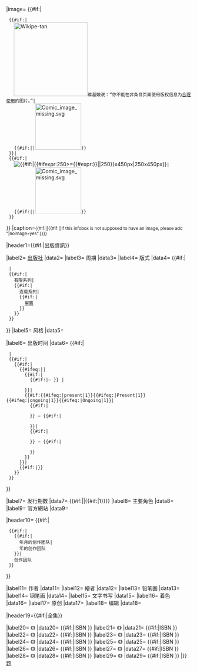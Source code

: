 {{Infobox
|bodystyle   = {{Comics infobox sec|1}}
|abovestyle  = {{Comics infobox sec|2}}
|titlestyle  = {{Comics infobox sec|2}}
|headerstyle = {{Comics infobox sec|2}}
|labelstyle  = {{Comics infobox sec|3}}
|belowstyle  = {{Comics infobox sec|4}}

|above={{{title|{{PAGENAME}}}}}
|image= {{#if:{{NAMESPACE}}|
  {{#if:{{{image|}}}|
    [[File:Wikipe-tan_head.png|center|200px|Wikipe-tan]]维基娘说：“你不能在非条目页面使用版权信息为[[维基百科:合理使用|合理使用]]的图片。”|
    {{#if:{{{noimage|}}}||[[File:Comic image missing.svg|125px]]}}
  }}|
  {{#if:{{{image|}}}|
    [[File:{{{image}}}|{{#if:{{{imagesize|}}}|{{#ifexpr:250>={{#expr:{{{imagesize|}}}}}|{{{imagesize|}}}|250}}x450px|250x450px}}]]|
    {{#if:{{{noimage|}}}||[[File:Comic image missing.svg|125px]]}}
  }}
}}
|caption=<small>{{#if:{{{caption|}}}|{{{caption|}}}|{{#if:{{{image|}}}{{{noimage|}}}||If this infobox is not supposed to have an image, please add "<nowiki>|</nowiki>noimage=yes".}}}}</small>

|header1={{#if:{{{publisher|}}}{{{schedule|}}}{{{format|}}}{{{date|}}}{{{issues|}}}{{{main_char_team|}}}|出版資訊}}

|label2= [[:Category:漫画出版社|出版社]]
|data2= {{{publisher|}}}
|label3= 周期
|data3= {{{schedule|}}}
|label4= 版式
|data4= {{#if:{{{format|}}}|
  {{{format|}}}|
  {{#if:{{{limited|}}}|
    有限系列|
    {{#if:{{{ongoing|}}}|
      连载系列|
      {{#if:{{{1shot|}}}|
        [[單篇]]
      }}
    }}
  }}
}}
|label5= 风格
|data5= {{Comics infobox sec/genre
|genre       = {{{genre|}}}
|multigenre  = {{{multigenre|}}}
|Adventure   = {{{Adventure|}}}
|AltHistory  = {{{AltHistory|}}}
|Anarch      = {{{Anarch|}}}
|Anthro      = {{{Furry|}}}{{{Anthro|}}}
|Autobio     = {{{Autobio|}}}
|Biopunk     = {{{Biopunk|}}}
|Bond        = {{{Bond|}}}
|Christian   = {{{Christian|}}}
|Chthulu     = {{{Chthulu|}}}
|Crime       = {{{Crime|}}}
|Crossover   = {{{Crossover|}}}
|Cyberpunk   = {{{Cyberpunk|}}}
|Detective   = {{{Detective|}}}
|Erotic      = {{{Erotic|}}}
|Fantasy     = {{{Fantasy|}}}
|Historical  = {{{Historical|}}}
|Horror      = {{{Horror|}}}
|Humor       = {{{Humor|}}}
|LoEG        = {{{LoEG|}}}
|Magic       = {{{Magic|}}}
|MArts       = {{{MArts|}}}
|Mystery     = {{{Mystery|}}}
|Myth        = {{{Myth|}}}
|Office      = {{{Office|}}}
|Philosophy  = {{{Philosophy|}}}
|Politico    = {{{Politico|}}}
|PostApoc    = {{{PostApoc|}}}
|Psych       = {{{Psych|}}}
|Romance     = {{{Romance|}}}
|School      = {{{School|}}}
|SciFi       = {{{SciFi|}}}
|Sport       = {{{Sport|}}}
|Spy         = {{{Spy|}}}
|Steampunk   = {{{Steampunk|}}}
|Superhero   = {{{Superhero|}}}
|Swash       = {{{Swash|}}}
|TechnoThril = {{{TechnoThril|}}}
|Thrill      = {{{Thrill|}}}
|Vampire     = {{{Vampire|}}}
|War         = {{{War|}}}
|Werewolf    = {{{Werewolf|}}}
|Western     = {{{Western|}}}
|WotW        = {{{WotW|}}}
|zh          = {{{zh|}}}
|Zombie      = {{{Zombie|}}}
}}

|label6= 出版时间
|data6= {{#if:{{{date|}}}|
  {{{date|}}}|
  {{#if:{{{startyr|}}}|
    {{#if:{{{endyr|}}}|
      {{#ifeq:{{{startyr|none}}}|{{{endyr|none}}}|
        {{#if:{{{startmo|}}}|
          {{{startmo|}}}{{#if:{{{endmo|}}}|{{space|1}}– {{{endmo|}}}}} {{{startyr|}}}|
          {{{startyr|}}}
        }}|
        {{#if:{{#ifeq:{{{endyr|none}}}|present|1}}{{#ifeq:{{{endyr|none}}}|Present|1}}{{#ifeq:{{{endyr|none}}}|ongoing|1}}{{#ifeq:{{{endyr|none}}}|Ongoing|1}}|
          {{#if:{{{startmo|}}}|
            {{{startmo|}}}{{space|1}}
          }}{{{startyr|}}}&nbsp;– {{#if:{{{endmo|}}}|
            {{{endmo|}}}{{space|1}}
          }}{{{endyr|}}}|
          {{#if:{{{startmo|}}}|
            {{{startyr|}}}{{space|1}}
          }}{{{startmo|}}}&nbsp;– {{#if:{{{endmo|}}}|
            {{{endyr|}}}{{space|1}}
          }}{{{endmo|}}}
        }}
      }}|
      {{#if:{{{startmo|}}}|{{{startmo|}}}{{space|1}}}}{{{startyr|}}}
    }}
  }}
}}

|label7= 发行期数
|data7= {{#if:{{{issues|}}}|{{{issues|}}}|{{#if:{{{1shot|}}}|1}}}}
|label8= 主要角色
|data8= {{{main_char_team|}}}
|label9= 官方網站
|data9= {{{website|}}}

|header10=
{{#if:{{{writers|}}}{{{artists|}}}{{{pencillers|}}}{{{inkers|}}}{{{letterers|}}}{{{colorists|}}}{{{creators|}}}|
  {{#if:{{{creative_team_year|}}}|
    {{#if:{{{creative_team_month|}}}|
      {{{creative_team_year}}}年{{{creative_team_month}}}月的创作团队|
      {{{creative_team_year}}}年的创作团队
    }}|
    创作团队
  }}
}}

|label11= 作者
|data11= {{{writers|}}}
|label12= 繪者
|data12= {{{artists|}}}
|label13= 铅笔画
|data13= {{{pencillers|}}}
|label14= 钢笔画
|data14= {{{inkers|}}}
|label15= 文字书写
|data15= {{{letterers|}}}
|label16= 着色
|data16= {{{colorists|}}}
|label17= 原创
|data17= {{{creators|}}}
|label18= 编辑
|data18= {{{editors|}}}

|header19={{#if:{{{TPB|}}}{{{TPB1|}}}{{{TPB2|}}}{{{TPB3|}}}{{{TPB4|}}}{{{TPB5|}}}{{{TPB6|}}}{{{TPB7|}}}{{{TPB8|}}}{{{TPB9|}}}|全集}}

|label20= 《{{{TPB|}}}》
|data20= {{#if:{{{TPB|}}}|ISBN {{{ISBN|}}}}}
|label21= 《{{{TPB1|}}}》
|data21= {{#if:{{{TPB1|}}}|ISBN {{{ISBN1|}}}}}
|label22= 《{{{TPB2|}}}》
|data22= {{#if:{{{TPB2|}}}|ISBN {{{ISBN2|}}}}}
|label23= 《{{{TPB3|}}}》
|data23= {{#if:{{{TPB3|}}}|ISBN {{{ISBN3|}}}}}
|label24= 《{{{TPB4|}}}》
|data24= {{#if:{{{TPB4|}}}|ISBN {{{ISBN4|}}}}}
|label25= 《{{{TPB5|}}}》
|data25= {{#if:{{{TPB5|}}}|ISBN {{{ISBN5|}}}}}
|label26= 《{{{TPB6|}}}》
|data26= {{#if:{{{TPB6|}}}|ISBN {{{ISBN6|}}}}}
|label27= 《{{{TPB7|}}}》
|data27= {{#if:{{{TPB7|}}}|ISBN {{{ISBN7|}}}}}
|label28= 《{{{TPB8|}}}》
|data28= {{#if:{{{TPB8|}}}|ISBN {{{ISBN8|}}}}}
|label29= 《{{{TPB9|}}}》
|data29= {{#if:{{{TPB9|}}}|ISBN {{{ISBN9|}}}}}
|}}<noinclude>
{{esoteric}}
[[分类:漫画书信息框模板|题]]
</noinclude>